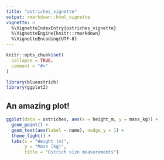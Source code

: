 ```yaml
---
title: "ostriches_vignette"
output: rmarkdown::html_vignette
vignette: >
  %\VignetteIndexEntry{ostriches_vignette}
  %\VignetteEngine{knitr::rmarkdown}
  %\VignetteEncoding{UTF-8}
---
```


```r
knitr::opts_chunk$set(
  collapse = TRUE,
  comment = "#>"
)
```

```r
library(blueostrich)
library(ggplot2)
```

## An amazing plot!

```r
ggplot(data = ostriches, aes(x = height_m, y = mass_kg)) +
  geom_point() +
  geom_text(aes(label = name), nudge_y = 1) +
  theme_light() +
  labs(x = "Height (m)",
       y = "Mass (kg)",
       title = "Ostrich size measurements")
```
